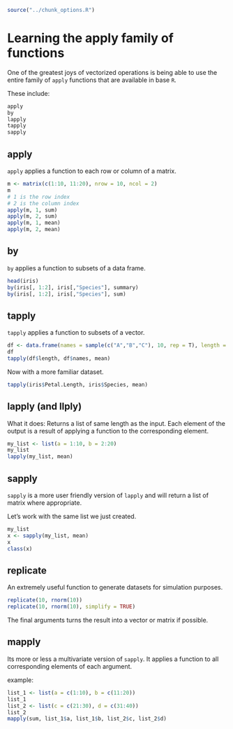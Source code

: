 ```{r, include = FALSE}
source("../chunk_options.R")
```

# Learning the apply family of functions

One of the greatest joys of vectorized operations is being able to use the entire family of `apply` functions that are available in base `R`.

These include:

```{r, eval = FALSE}
apply
by
lapply
tapply
sapply
```

## apply

`apply` applies a function to each row or column of a matrix.

```{r, eval = TRUE}
m <- matrix(c(1:10, 11:20), nrow = 10, ncol = 2)
m
# 1 is the row index
# 2 is the column index
apply(m, 1, sum)
apply(m, 2, sum)
apply(m, 1, mean)
apply(m, 2, mean)
```

## by

`by` applies a function to subsets of a data frame.

```{r, eval = TRUE}
head(iris)
by(iris[, 1:2], iris[,"Species"], summary)
by(iris[, 1:2], iris[,"Species"], sum)
```


## tapply

`tapply` applies a function to subsets of a vector.

```{r, eval = TRUE}
df <- data.frame(names = sample(c("A","B","C"), 10, rep = T), length = rnorm(10))
df
tapply(df$length, df$names, mean)
```

Now with a more familiar dataset.

```{r, eval = TRUE}
tapply(iris$Petal.Length, iris$Species, mean)
```

## lapply (and llply)

What it does: Returns a list of same length as the input. 
Each element of the output is a result of applying a function to the corresponding element.

```{r, eval = TRUE}
my_list <- list(a = 1:10, b = 2:20)
my_list
lapply(my_list, mean)
```



## sapply

`sapply` is a more user friendly version of `lapply` and will return a list of matrix where appropriate.


Let's work with the same list we just created.

```{r, eval = TRUE}
my_list
x <- sapply(my_list, mean)
x
class(x)
```

## replicate

An extremely useful function to generate datasets for simulation purposes. 

```{r, eval = TRUE}
replicate(10, rnorm(10))
replicate(10, rnorm(10), simplify = TRUE)
```

The final arguments turns the result into a vector or matrix if possible.

## mapply
Its more or less a multivariate version of `sapply`. It applies a function to all corresponding elements of each argument. 

example:

```{r, eval = TRUE}
list_1 <- list(a = c(1:10), b = c(11:20))
list_1
list_2 <- list(c = c(21:30), d = c(31:40))
list_2
mapply(sum, list_1$a, list_1$b, list_2$c, list_2$d)
```



